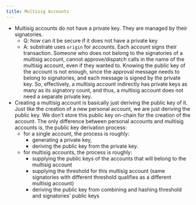```yaml
---
title: Multisig Accounts
---
```


* Multisig accounts do not have a private key. They are managed by their signatories.
  * Q: how can it be secure if it does not have a private key
  * A: substrate uses `origin` for accounts. Each account signs their transaction. Someone who does not belong to the signatories of a multisig account, cannot approve/dispatch calls in the name of the multisig account, even if they wanted to. Knowing the public key of the account is not enough, since the approval message needs to belong to signatories, and each message is signed by the private key. So, effectively, a multisig account indirectly has private keys as many as its signatory count, and thus, a multisig account does not need a separate private key.
* Creating a multisig account is basically just deriving the public key of it. Just like the creation of a new personal account, we are just deriving the public key. We don’t store this public key on-chain for the creation of the account. The only difference between personal accounts and multisig accounts is, the public key derivation process:
  * for a single account, the process is roughly:
    * generating a private key,
    * deriving the public key from the private key.
  * for multisig accounts, the process is roughly:
    * supplying the public keys of the accounts that will belong to the multisig account
    * supplying the threshold for this multisig account (same signatories with different threshold qualifies as a different multisig account)
    * deriving the public key from combining and hashing threshold and signatories’ public keys
